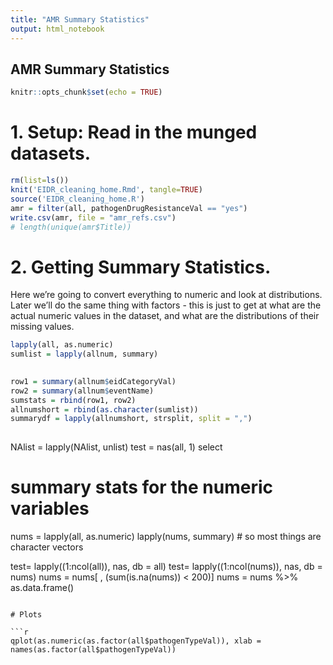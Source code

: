 ```yaml
---
title: "AMR Summary Statistics"
output: html_notebook
---
```


## AMR Summary Statistics 

```r
knitr::opts_chunk$set(echo = TRUE)
```

# 1. Setup: Read in the munged datasets.

```r
rm(list=ls())
knit('EIDR_cleaning_home.Rmd', tangle=TRUE)
source('EIDR_cleaning_home.R')
amr = filter(all, pathogenDrugResistanceVal == "yes")
write.csv(amr, file = "amr_refs.csv")
# length(unique(amr$Title))

```

# 2. Getting Summary Statistics. 

Here we're going to convert everything to numeric and look at distributions. 
Later we'll do the same thing with factors - this is just to get at what are the actual numeric values in the dataset, and what are the distributions of their missing values. 

```r
  
lapply(all, as.numeric) 
sumlist = lapply(allnum, summary)
 

row1 = summary(allnum$eidCategoryVal)
row2 = summary(allnum$eventName)
sumstats = rbind(row1, row2)
allnumshort = rbind(as.character(sumlist))
summarydf = lapply(allnumshort, strsplit, split = ",")
 
```

NAlist = lapply(NAlist, unlist)
test = nas(all, 1)
select

# summary stats for the numeric variables
nums = lapply(all, as.numeric)
lapply(nums, summary) # so most things are character vectors 

test= lapply((1:ncol(all)), nas, db = all)
test= lapply((1:ncol(nums)), nas, db = nums)
nums = nums[ , (sum(is.na(nums)) < 200)]
nums = nums %>% as.data.frame()

 
``` 
 
# Plots 
    
```r
    
qplot(as.numeric(as.factor(all$pathogenTypeVal)), xlab = names(as.factor(all$pathogenTypeVal))
          
```           